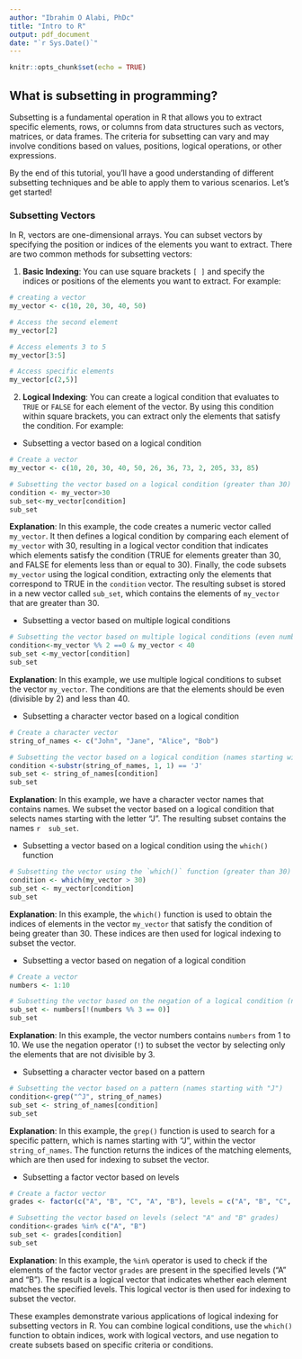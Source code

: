 ```yaml
---
author: "Ibrahim O Alabi, PhDc"
title: "Intro to R"
output: pdf_document
date: "`r Sys.Date()`"
---
```


```r
knitr::opts_chunk$set(echo = TRUE)
```

## What is subsetting in programming?

Subsetting is a fundamental operation in R that allows you to extract specific elements, rows, or columns from data structures such as vectors, matrices, or data frames. The criteria for subsetting can vary and may involve conditions based on values, positions, logical operations, or other expressions.

By the end of this tutorial, you'll have a good understanding of different subsetting techniques and be able to apply them to various scenarios. Let's get started!

### Subsetting Vectors
In R, vectors are one-dimensional arrays. You can subset vectors by specifying the position or indices of the elements you want to extract. There are two common methods for subsetting vectors:

1. **Basic Indexing**: You can use square brackets `[ ]` and specify the indices or positions of the elements you want to extract. For example:

```r
# creating a vector
my_vector <- c(10, 20, 30, 40, 50)

# Access the second element
my_vector[2]

# Access elements 3 to 5
my_vector[3:5]

# Access specific elements
my_vector[c(2,5)]
```

2. **Logical Indexing**: You can create a logical condition that evaluates to `TRUE` or `FALSE` for each element of the vector. By using this condition within square brackets, you can extract only the elements that satisfy the condition. For example:

* Subsetting a vector based on a logical condition

```r
# Create a vector
my_vector <- c(10, 20, 30, 40, 50, 26, 36, 73, 2, 205, 33, 85)

# Subsetting the vector based on a logical condition (greater than 30)
condition <- my_vector>30
sub_set<-my_vector[condition]
sub_set
```


**Explanation**: In this example, the code creates a numeric vector called `my_vector`. It then defines a logical condition by comparing each element of `my_vector` with 30, resulting in a logical vector condition that indicates which elements satisfy the condition (TRUE for elements greater than 30, and FALSE for elements less than or equal to 30). Finally, the code subsets `my_vector` using the logical condition, extracting only the elements that correspond to TRUE in the `condition` vector. The resulting subset is stored in a new vector called `sub_set`, which contains the elements of `my_vector` that are greater than 30.

* Subsetting a vector based on multiple logical conditions

```r
# Subsetting the vector based on multiple logical conditions (even numbers less than 40)
condition<-my_vector %% 2 ==0 & my_vector < 40
sub_set <-my_vector[condition]
sub_set

```


**Explanation**: In this example, we use multiple logical conditions to subset the vector `my_vector`. The conditions are that the elements should be even (divisible by 2) and less than 40. 

* Subsetting a character vector based on a logical condition


```r
# Create a character vector
string_of_names <- c("John", "Jane", "Alice", "Bob")

# Subsetting the vector based on a logical condition (names starting with "J")
condition <-substr(string_of_names, 1, 1) == 'J'
sub_set <- string_of_names[condition]
sub_set
```

**Explanation**: In this example, we have a character vector names that contains names. We subset the vector based on a logical condition that selects names starting with the letter "J". The resulting subset contains the names `r  sub_set`.

* Subsetting a vector based on a logical condition using the `which()` function

```r

# Subsetting the vector using the `which()` function (greater than 30)
condition <- which(my_vector > 30)
sub_set <- my_vector[condition]
sub_set
```

**Explanation**: In this example, the `which()` function is used to obtain the indices of elements in the vector `my_vector` that satisfy the condition of being greater than 30. These indices are then used for logical indexing to subset the vector.


* Subsetting a vector based on negation of a logical condition

```r
# Create a vector
numbers <- 1:10

# Subsetting the vector based on the negation of a logical condition (not divisible by 3)
sub_set <- numbers[!(numbers %% 3 == 0)]
sub_set

```

**Explanation**: In this example, the vector numbers contains `numbers` from 1 to 10. We use the negation operator (`!`) to subset the vector by selecting only the elements that are not divisible by 3.

* Subsetting a character vector based on a pattern

```r
# Subsetting the vector based on a pattern (names starting with "J")
condition<-grep("^J", string_of_names)
sub_set <- string_of_names[condition]
sub_set

```

**Explanation**: In this example, the `grep()` function is used to search for a specific pattern, which is names starting with "J", within the vector `string_of_names`. The function returns the indices of the matching elements, which are then used for indexing to subset the vector. 

* Subsetting a factor vector based on levels

```r
# Create a factor vector
grades <- factor(c("A", "B", "C", "A", "B"), levels = c("A", "B", "C", "D", "E"))

# Subsetting the vector based on levels (select "A" and "B" grades)
condition<-grades %in% c("A", "B")
sub_set <- grades[condition]
sub_set

```

**Explanation**: In this example, the `%in%` operator is used to check if the elements of the factor vector `grades` are present in the specified levels ("A" and "B"). The result is a logical vector that indicates whether each element matches the specified levels. This logical vector is then used for indexing to subset the vector.


These examples demonstrate various applications of logical indexing for subsetting vectors in R. You can combine logical conditions, use the `which()` function to obtain indices, work with logical vectors, and use negation to create subsets based on specific criteria or conditions.


